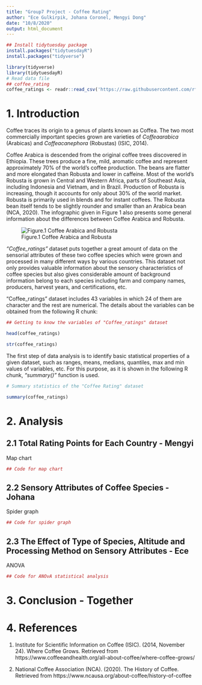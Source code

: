 ```yaml
---
title: "Group7 Project - Coffee Rating"
author: "Ece Gulkirpik, Johana Coronel, Mengyi Dong"
date: "10/8/2020"
output: html_document
---
```

```r
## Install tidytuesday package
install.packages("tidytuesdayR")
install.packages("tidyverse")

library(tidyverse)
library(tidytuesdayR)
# Read data file
## coffee_rating
coffee_ratings <- readr::read_csv('https://raw.githubusercontent.com/rfordatascience/tidytuesday/master/data/2020/2020-07-07/coffee_ratings.csv')
```

# **1. Introduction** 

  Coffee traces its origin to a genus of plants known as Coffea. The two most commercially important species grown are varieties of _Coffeaarabica_ (Arabicas) and _Coffeacanephora_ (Robustas) (ISIC, 2014).
  
  Coffee Arabica is descended from the original coffee trees discovered in Ethiopia.  These trees produce a fine, mild, aromatic coffee and represent approximately 70% of the world's coffee production. The beans are flatter and more elongated than Robusta and lower in caffeine. Most of the world's Robusta is grown in Central and Western Africa, parts of Southeast Asia, including Indonesia and Vietnam, and in Brazil. Production of Robusta is increasing, though it accounts for only about 30% of the world market. Robusta is primarily used in blends and for instant coffees. The Robusta bean itself tends to be slightly rounder and smaller than an Arabica bean (NCA, 2020). The infographic given in Figure 1 also presents some general information about the differences between Coffee Arabica and Robusta.

![Figure.1 Coffee Arabica and Robusta](https://imgur.com/TOLbrFK) 

  _"Coffee_ratings"_ dataset puts together a great amount of data on the sensorial attributes of these two coffee species which were grown and processed in many different ways by various countries. This dataset not only provides valuable information about the sensory characteristics of coffee species but also gives considerable amount of background information belong to each species including farm and company names, producers, harvest years, and certifications, etc. 
  
  "Coffee_ratings" dataset includes 43 variables in which 24 of them are character and the rest are numerical. The details about the variables can be obtained from the following R chunk:
```r
## Getting to know the variables of "Coffee_ratings" dataset

head(coffee_ratings)

str(coffee_ratings)

```

  The first step of data analysis is to identify basic statistical properties of a given dataset, such as ranges, means, medians, quantiles, max and min values of variables, etc. For this purpose, as it is shown in the following R chunk, _"summary()"_ function is used.

```r
# Summary statistics of the "Coffee Rating" dataset

summary(coffee_ratings)
```

# **2. Analysis**
## 2.1 Total Rating Points for Each Country - Mengyi
Map chart
```r
## Code for map chart
```

## 2.2 Sensory Attributes of Coffee Species - Johana
Spider graph

```r
## Code for spider graph
```

## 2.3 The Effect of Type of Species, Altitude and Processing Method on Sensory Attributes - Ece
ANOVA
```r
## Code for ANOvA statistical analysis


```

# **3. Conclusion** - Together


# **4. References**

1. Institute for Scientific Information on Coffee (ISIC). (2014, November 24). Where Coffee Grows. Retrieved from https://www.coffeeandhealth.org/all-about-coffee/where-coffee-grows/ 

2. National Coffee Association (NCA). (2020). The History of Coffee. Retrieved from https://www.ncausa.org/about-coffee/history-of-coffee

